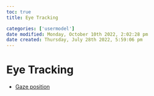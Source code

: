 ```yaml
---
toc: true
title: Eye Tracking

categories: ['usermodel']
date modified: Monday, October 10th 2022, 2:02:28 pm
date created: Thursday, July 28th 2022, 5:59:06 pm
---
```


# Eye Tracking
- [Gaze position](Gaze%20position.qmd)



